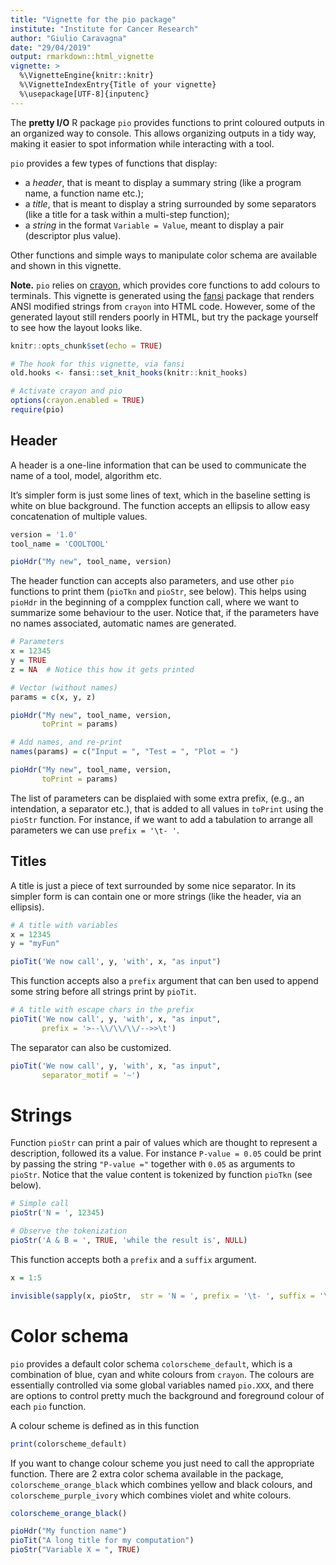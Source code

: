 ```yaml
---
title: "Vignette for the pio package"
institute: "Institute for Cancer Research"
author: "Giulio Caravagna"
date: "29/04/2019"
output: rmarkdown::html_vignette
vignette: >
  %\VignetteEngine{knitr::knitr}
  %\VignetteIndexEntry{Title of your vignette}
  %\usepackage[UTF-8]{inputenc}
---
```


The **pretty I/O** R package `pio` provides functions to print coloured outputs in an organized way to console. This allows organizing outputs in a tidy way, making it easier to spot information while interacting with a tool.

`pio` provides a few types of functions that display:

* a *header*, that is meant to display a summary string (like a program name, a function name etc.);
* a *title*, that is meant to display a string surrounded by some separators (like a title for a task within a multi-step function);
* a *string* in the format `Variable = Value`, meant to display a pair (descriptor plus value).

Other functions and simple ways to manipulate color schema are available and shown in this vignette.

**Note.** `pio` relies on [crayon](https://github.com/r-lib/crayon), which provides core functions to add colours to terminals. This vignette is generated using the [fansi](https://github.com/brodieG/fansi) package that renders ANSI modified strings from `crayon` into HTML code. However, some of the generated layout still renders poorly in HTML, but try the package yourself to see how the layout looks like.

```r
knitr::opts_chunk$set(echo = TRUE)
```

```r
# The hook for this vignette, via fansi
old.hooks <- fansi::set_knit_hooks(knitr::knit_hooks)

# Activate crayon and pio
options(crayon.enabled = TRUE)
require(pio)
```


## Header 

A header is a one-line information that can be used to communicate the name of a tool, model, algorithm etc. 

It's simpler form is just some lines of text, which in the baseline setting is white on blue background. The function accepts an ellipsis to allow easy concatenation of multiple values.
```r
version = '1.0'
tool_name = 'COOLTOOL'

pioHdr("My new", tool_name, version)
```

The header function can accepts also parameters, and use other `pio` functions to print them (`pioTkn` and `pioStr`, see below). This helps using `pioHdr` in the beginning of a compplex function call, where we want to summarize some behaviour to the user. 
Notice that, if the parameters have no names associated, automatic names are generated. 

```r
# Parameters
x = 12345
y = TRUE
z = NA  # Notice this how it gets printed

# Vector (without names)
params = c(x, y, z)

pioHdr("My new", tool_name, version, 
       toPrint = params)

# Add names, and re-print
names(params) = c("Input = ", "Test = ", "Plot = ")

pioHdr("My new", tool_name, version, 
       toPrint = params)
```

The list of parameters can be displaied with some extra prefix, (e.g., an intendation, a separator etc.), that is added to all values in `toPrint` using the `pioStr` function. For instance, if we want to add a tabulation to arrange all parameters we can use `prefix = '\t- '`.

## Titles

A title is just a piece of text surrounded by some nice separator. In its simpler form is can contain one or more strings (like the header, via an ellipsis).

```r
# A title with variables
x = 12345
y = "myFun"

pioTit('We now call', y, 'with', x, "as input")
```

This function accepts also a `prefix` argument that can ben used to append some string
before all strings print by `pioTit`.

```r
# A title with escape chars in the prefix
pioTit('We now call', y, 'with', x, "as input",
       prefix = '>--\\/\\/\\/-->>\t')
```

The separator can also be customized.
```r
pioTit('We now call', y, 'with', x, "as input", 
       separator_motif = '~')
```

# Strings

Function `pioStr` can print a pair of values which are thought to represent a description, followed its a value. For instance `P-value = 0.05` could be print by passing the string `"P-value ="` together with `0.05` as arguments to `pioStr`. Notice that the value content is tokenized by function `pioTkn` (see below).

```r
# Simple call
pioStr('N = ', 12345)

# Observe the tokenization
pioStr('A & B = ', TRUE, 'while the result is', NULL)
```

This function accepts both a `prefix` and a `suffix` argument.

```r
x = 1:5

invisible(sapply(x, pioStr,  str = 'N = ', prefix = '\t- ', suffix = '\n'))
```


# Color schema

`pio` provides a default color schema `colorscheme_default`, which is a combination of blue, cyan and white colours from `crayon`. The colours are essentially controlled via some global variables named `pio.XXX`, and there are options to control pretty much the background and foreground colour of each `pio` function.

A colour scheme is defined as in this function
```r
print(colorscheme_default)
```

If you want to change colour scheme you just need to call the appropriate function. There are 2 extra color schema available in the package, `colorscheme_orange_black` which combines yellow and black colours, and `colorscheme_purple_ivory` which combines violet and white colours.

```r
colorscheme_orange_black()

pioHdr("My function name")
pioTit("A long title for my computation")
pioStr("Variable X = ", TRUE)
```


